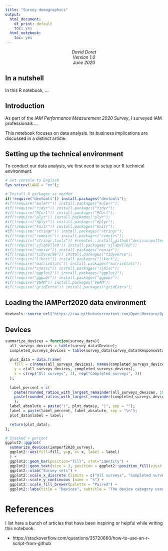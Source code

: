 ```yaml
---
title: "Survey demographics"
output: 
  html_document: 
    df_print: default
    toc: yes
  html_notebook: 
    toc: yes
---
```


<center> *David Doret* </center>
<center> *Version 1.0* </center>
<center> *June 2020* </center>

## In a nutshell

In this R notebook, ...

## Introduction

As part of the *IAM Performance Measurement 2020 Survey*, I surveyed IAM professionals ...

This notebook focuses on data analysis. Its business implications are discussed in a distinct article.

## Setting up the technical environment

To conduct our data analysis, we first need to setup our R technical environment.

```r

# Set console to English
Sys.setenv(LANG = "en");

# Install R packages as needed
if(!require("devtools")) install.packages("devtools");
#if(!require("eulerr")) install.packages("eulerr");
#if(!require("tidyr")) install.packages("tidyr");
#if(!require("RCurl")) install.packages("RCurl");
#if(!require("plyr")) install.packages("plyr");
#if(!require("dplyr")) install.packages("dplyr");
#if(!require("knitr")) install.packages("knitr");
#if(!require("stringr")) install.packages("stringr");
#if(!require("remotes")) install.packages("remotes");
#if(!require("stringr.tools")) #remotes::install_github("decisionpatterns/stringr.tools");
#if(!require("sjlabelled")) install.packages("sjlabelled");
#if(!require("naniar")) install.packages("naniar");
#if(!require("tidyverse")) install.packages("tidyverse");
#if(!require("likert")) install.packages("likert");
#if(!require("matrixStats")) install.packages("matrixStats");
#if(!require("sjmisc")) install.packages("sjmisc");
#if(!require("ggplot2")) install.packages("ggplot2");
#if(!require("ggpubr")) install.packages("ggpubr");
#if(!require("VGAM")) install.packages("VGAM");
#if(!require("gridExtra")) install.packages("gridExtra");

```

## Loading the IAMPerf2020 data environment

```r
devtools::source_url("https://raw.githubusercontent.com/Open-Measure/Open-Data/master/IAMPerf2020-Dataset/IAMPerf2020Setup.R?raw=TRUE")
```

## Devices

```r

summarize_devices = function(survey_data){
  all_surveys_devices = table(survey_data$Device);
  completed_surveys_devices = table(survey_data[survey_data$ResponseStatus == "Completed",]$Device);
  
  plot_data = data.frame(
    fill = c(names(all_surveys_devices), names(completed_surveys_devices)),
    y = c(all_surveys_devices, completed_surveys_devices),
    x = c(rep("All surveys", 3), rep("Completed surveys", 3))
  );
  
  label_percent = c(
    paste(rounded_ratios_with_largest_remainder(all_surveys_devices, 100, 2), "%", sep = ""),
    paste(rounded_ratios_with_largest_remainder(completed_surveys_devices, 100, 2), "%", sep = "")
    );
  label_absolute = paste("(", plot_data$y, ")", sep = "");
  label = paste(label_percent, label_absolute, sep = "\n");
  plot_data$label = label;

  return(plot_data);  
};

# Stacked + percent
ggplot2::ggplot(
  summarize_devices(iamperf2020_survey), 
  ggplot2::aes(fill=fill, y=y, x= x, label = label)
  ) + 
  ggplot2::geom_bar(position="fill", stat="identity") +
  ggplot2::geom_text(size = 3, position = ggplot2::position_fill(vjust = 0.5)) + 
  ggplot2::xlab("Survey sets") +
  ggplot2::scale_x_discrete (limits = c("All surveys", "Completed surveys")) +
  ggplot2::scale_y_continuous (name = "%") +
  ggplot2::scale_fill_brewer(palette = "Paired") +
  ggplot2::labs(title = "Devices", subtitle = "The device category used by survey participants", fill = "Device");

```




# References

I list here a bunch of articles that have been inspiring or helpful while writing this notebook.

 * https://stackoverflow.com/questions/35720660/how-to-use-an-r-script-from-github
 